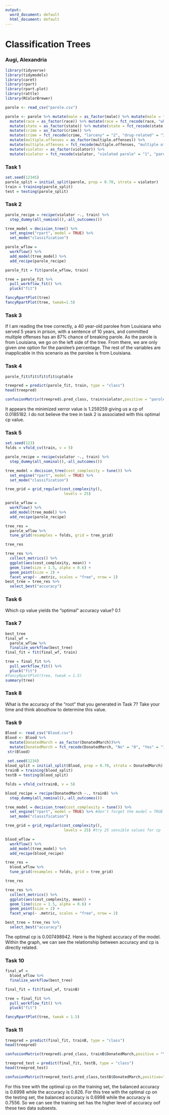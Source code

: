 ---
output:
  word_document: default
  html_document: default
---
# Classification Trees
### Augi, Alexandria

```{r packages, include=FALSE}
library(tidyverse)
library(tidymodels)
library(caret)
library(rpart)
library(rpart.plot)
library(rattle)
library(RColorBrewer)

parole <- read_csv("parole.csv")
```
```{r Mutating Data}
parole <- parole %>% mutate(male = as_factor(male)) %>% mutate(male = fct_recode(male, "female" = "0", "male" = "1" )) %>%
  mutate(race = as_factor(race)) %>% mutate(race = fct_recode(race, "white" = "1", "other" = "2" )) %>%
  mutate(state = as_factor(state)) %>% mutate(state = fct_recode(state, "Kentucky" = "2", "Louisiana" = "3", "Virginia" = "4", "Other" = "1" )) %>%
  mutate(crime = as_factor(crime)) %>% 
  mutate(crime = fct_recode(crime, "larceny" = "2", "drug-related" = "3", "driving-related" = "4", "other" = "1" )) %>%
  mutate(multiple.offenses = as_factor(multiple.offenses)) %>%
  mutate(multiple.offenses = fct_recode(multiple.offenses, "multiple offenses" = "1", "other" = "0" )) %>%
  mutate(violator = as_factor(violator)) %>%
  mutate(violator = fct_recode(violator, "violated parole" = "1", "parole without violation" = "0" ))
```

### Task 1
```{r Spliting}
set.seed(12345)
parole_split = initial_split(parole, prop = 0.70, strata = violator)
train = training(parole_split)
test = testing(parole_split)
```

### Task 2
```{r Tree}
parole_recipe = recipe(violator ~., train) %>%
  step_dummy(all_nominal(),-all_outcomes())

tree_model = decision_tree() %>% 
  set_engine("rpart", model = TRUE) %>% 
  set_mode("classification")

parole_wflow = 
  workflow() %>% 
  add_model(tree_model) %>% 
  add_recipe(parole_recipe)

parole_fit = fit(parole_wflow, train)

tree = parole_fit %>% 
  pull_workflow_fit() %>% 
  pluck("fit")

fancyRpartPlot(tree)
fancyRpartPlot(tree, tweak=1.5)

```

### Task 3
If I am reading the tree correctly, a 40 year-old parolee from Louisiana who
served 5 years in prison, with a sentence of 10 years, and committed multiple offenses has an 87% chance of breaking parole. As the parole is from Louisiana, we go on the left side of the tree. From there, we are only given one option for the parolee's percentage. The rest of the variables are inapplicable in this scenario as the parolee is from Louisiana.

### Task 4
```{r cp}
parole_fit$fit$fit$fit$cptable

treepred = predict(parole_fit, train, type = "class")
head(treepred)

confusionMatrix(treepred$.pred_class, train$violator,positive = "parole without violation")
```

It appears the minimized xerror value is 1.259259 giving us a cp of 0.0185182. I do not believe the tree in task 2 is associated with this optimal cp value.

### Task 5
```{r tuning grid}
set.seed(123)
folds = vfold_cv(train, v = 5)

parole_recipe = recipe(violator ~., train) %>%
  step_dummy(all_nominal(),-all_outcomes())

tree_model = decision_tree(cost_complexity = tune()) %>% 
  set_engine("rpart", model = TRUE) %>% 
  set_mode("classification")

tree_grid = grid_regular(cost_complexity(),
                          levels = 25) 

parole_wflow = 
  workflow() %>% 
  add_model(tree_model) %>% 
  add_recipe(parole_recipe)

tree_res = 
  parole_wflow %>% 
  tune_grid(resamples = folds, grid = tree_grid)

tree_res

tree_res %>%
  collect_metrics() %>%
  ggplot(aes(cost_complexity, mean)) +
  geom_line(size = 1.5, alpha = 0.6) +
  geom_point(size = 2) +
  facet_wrap(~ .metric, scales = "free", nrow = 2) 
best_tree = tree_res %>%
  select_best("accuracy")
```

### Task 6
Which cp value yields the “optimal” accuracy value? 0.1

### Task 7
```{r}
best_tree
final_wf = 
  parole_wflow %>% 
  finalize_workflow(best_tree)
final_fit = fit(final_wf, train)

tree = final_fit %>% 
  pull_workflow_fit() %>% 
  pluck("fit")
#fancyRpartPlot(tree, tweak = 1.5) 
summary(tree)
```

### Task 8
 What is the accuracy of the “root” that you generated in Task 7? Take your time and think abouthow to determine this value.
 
### Task 9
```{r more}
Blood <- read_csv("Blood.csv")
Blood <- Blood %>%
  mutate(DonatedMarch = as_factor(DonatedMarch))%>%
  mutate(DonatedMarch = fct_recode(DonatedMarch, "No" = "0", "Yes" = "1" ))
 str(Blood) 
 
 set.seed(1234)
blood_split = initial_split(Blood, prop = 0.70, strata = DonatedMarch)
trainB = training(blood_split)
testB = testing(blood_split)

folds = vfold_cv(trainB, v = 5)

blood_recipe = recipe(DonatedMarch ~., trainB) %>%
  step_dummy(all_nominal(),-all_outcomes())

tree_model = decision_tree(cost_complexity = tune()) %>% 
  set_engine("rpart", model = TRUE) %>% #don't forget the model = TRUE flag
  set_mode("classification")

tree_grid = grid_regular(cost_complexity(),
                          levels = 25) #try 25 sensible values for cp

blood_wflow = 
  workflow() %>% 
  add_model(tree_model) %>% 
  add_recipe(blood_recipe)

tree_res = 
  blood_wflow %>% 
  tune_grid(resamples = folds, grid = tree_grid)

tree_res

tree_res %>%
  collect_metrics() %>%
  ggplot(aes(cost_complexity, mean)) +
  geom_line(size = 1.5, alpha = 0.6) +
  geom_point(size = 2) +
  facet_wrap(~ .metric, scales = "free", nrow = 2) 

best_tree = tree_res %>%
  select_best("accuracy")
```

The optimal cp is 0.007498942. Here is the highest accuracy of the model. Within the graph, we can see the relationship between accuracy and cp is directly related.

### Task 10
```{r}
final_wf = 
  blood_wflow %>% 
  finalize_workflow(best_tree)

final_fit = fit(final_wf, trainB)

tree = final_fit %>% 
  pull_workflow_fit() %>% 
  pluck("fit")

fancyRpartPlot(tree, tweak = 1.5) 

```

### Task 11
```{r}
treepred = predict(final_fit, trainB, type = "class")
head(treepred)

confusionMatrix(treepred$.pred_class, trainB$DonatedMarch,positive = "Yes") #predictions first then actual

treepred_test = predict(final_fit, testB, type = "class")
head(treepred_test)

confusionMatrix(treepred_test$.pred_class,testB$DonatedMarch,positive="Yes") #predictions first then actual

```

For this tree with the optimal cp on the training set, the balanced accuracy is 0.6998 while the accuracy is 0.826. For this tree with the optimal cp on the testing set, the balanced accuracy is 0.6998 while the accuracy is 0.7556. So we can see the training set has the higher level of accuracy oof these two data subsests.
